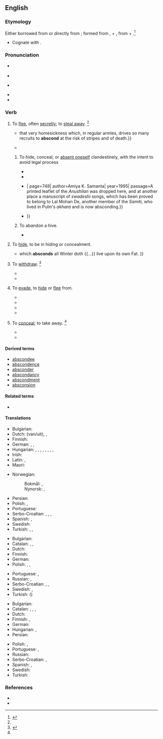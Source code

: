 ==English==

===Etymology===
{{root|en|ine-pro|*dʰeh₁-}}
Either borrowed from {{bor|en|frm|abscondre}} or directly from {{bor|en|la|abscondō||hide}}; formed from {{m|la|abs}}, {{m|la|ab||away}} + {{m|la|condō||put together, store}}, from {{m|la|con-||together}} + {{m|ine-pro|*dʰeh₁-||to put, place, set}}.<ref>{{R:CDOE|page=4}}</ref>
* Cognate with {{m|en|sconce||a type of light fixture}}.

===Pronunciation===
* {{a|RP}} {{IPA|en|/əbˈskɒnd/}}
* {{audio|en|LL-Q1860 (eng)-Vealhurl-abscond.wav|Audio (RP)}}
* {{a|GA}} {{IPA|en|/əbˈskɑnd/}}
* {{rhymes|en|ɒnd|s=2}}
* {{hyph|en|ab|scond}}

===Verb===
{{en-verb}}

# {{lb|en|intransitive}} To [[flee]], often [[secretly]]; to [[steal away]]. {{defdate|From mid 16th century.}}<ref name=SOED/>
#: {{syn|en|flee|run away|steal away}}
#: {{ux|en|The thieves '''absconded''' with our property.}}
#* {{quote-book|en|year=1848|author={{w|Thomas Babington Macaulay}}|title=[[w:The History of England from the Accession of James the Second|The History of England]]|chapter=13|passage={{...}} that very homesickness which, in regular armies, drives so many recruits to '''abscond''' at the risk of stripes and of death.}}
#* {{RQ:Bierce Dictionary|page=15|entry=abscond|passage=Spring beckons! All things to the call respond; / The trees are leaving and cashiers '''abscond'''.}}
## {{lb|en|legal}} To hide, conceal, or [[absent oneself]] clandestinely, with the intent to avoid legal process
##* {{quote-av|en|year=1942|author={{w|Julius J. Epstein}}; {{w|Philip G. Epstein}}; {{w|Howard Koch (screenwriter)|Howard Koch}}|title={{w|Casablanca (film)|Casablanca}}|role=Captain Renault|actor=Claude Rains|passage=I've often speculated why you don't return to America. Did you '''abscond''' with the church funds? Run off with a senator's wife? I like to think you killed a man. It's the Romantic in me.}}
##* {{quote-book|en|title=Years of Turmoil: Civil War and Reconstruction| author={{w|John Niven}}| year=1969| page=229| passage=Andy did break his bargain, lurked in the neighborhood a few days, and then, being pursued by the sheriff, '''absconded''' to parts unknown.}} 
##* {{quote-book|en|title=Terrorism in Bengal: Origin, growth and activities of the organizations like {{...}}| page=748| author=Amiya K. Samanta| year=1995| passage=A printed leaflet of the ''Anushilan'' was dropped here, and at another place a manuscript of ''swadeshi'' songs, which has been proved to belong to Lal Mohan De, another member of the ''Samiti'', who lived in Pulin's ''akhara'' and is now absconding.}}
##* {{quote-book|en|title=The Unquiet Valley: Society, Economy, and Politics of Manipur (1891-1050)| page=253| author=N. Lokendra| year=1998| passage=Moirangthem Kalachand Singh, City Inspector, Imphal P.W. 14 searched the house of one Chaoba Singh in village Khagempali in the hope of arresting Boro Singh and Mohendra Singh accused, who were '''absconding''' in {{...}}}}
## {{lb|en|intransitive|of bee colonies}} To abandon a hive.
##* {{quote-book|en|title=Raising Healthy Honey Bees| page=10| author=Randy Carl Lynn| ‎publisher=Christian Veterinary Mission| year=2003| passage=[European honey bees] raise large colonies, hoard large quantities of honey, are more gentle than other species and almost never '''abscond'''.}}
# {{lb|en|intransitive}} To [[hide]], to be in hiding or concealment.
#* {{quote-book|en|year=1691-1735|author={{w|John Ray}}| title=The Wisdom of God Manifested in the Works of the Creation| url=http://books.google.com/books?id=rRI5AAAAcAAJ&pg=PA300&dq=intitle:works+of+creation+inauthor:ray&hl=en&sa=X&ei=mpnNUZHMJ4Pu0gGZo4GICw&ved=0CDUQ6AEwAA#v=snippet&q=absconds&f=false| passage=<!--The work was in editions while Ray was alive from 1691 to 1705. Google Books has the citation only in a 1735 edition.-->the ''Marmotto'', {{...}} which '''absconds''' all Winter doth {{...}} live upon its own Fat.<!--MW 1913 has "the marmot absconds all winter"-->}}
# {{rfv-sense|en}} {{lb|en|intransitive|uncommon}} To [[withdraw]]. {{defdate|From mid 16th century.}}<ref name=SOED>{{R:SOED5|page=8}}</ref>
#* {{quote-book|en|year=2006|author=Richard Rojcewicz|title=The Gods And Technology: A Reading Of Heidegger|isbn=0791482308|passage=Modern technology accompanies the '''absconding''' of the original attitude.<!--What does this mean? It is a paraphrase of a translation of Heidegger.-->}}
#* {{quote-book|en|year=2009|author=Sonia Brill|title=Relationships Without Anger|isbn=144902789X|passage=You cannot '''abscond''' from the responsibility both you and your partner owe to this event, and that includes dealing with anger issues and any other emotional issues that come with it.}}
# {{lb|en|transitive|uncommon}} To [[evade]], to [[hide]] or [[flee]] from.
#: {{ux|en|The captain '''absconded''' his responsibility.}}
#* {{quote-book|en|year=2006|author=Aldo E. Chircop, Olof Lindén|title=Places of Refuge for Ships|isbn=900414952X|passage=If the distress situation is solved successfully, the anonymous shipowner will reap the commercial benefit, if the situation ends in disaster, the shipowner will hide behind an anonymous post box in a foreign country and will '''abscond''' responsibility.}}
#* {{quote-book|en|title=The Mystical Harvest|page=431|books.google.com/books?isbn=0595481140|author=Somar|year=2008|passage=The driver snatched a packet of cigarettes out of the glove compartment and '''absconded''' the driver's seat without a word}}
#* {{quote-book|en|title=Girls on the Verge: Debutante Dips, Drive-bys, and Other Initiations|page=29|books.google.com/books?isbn=1429981970|author=Vendela Vida|year=2007|passage=Those who evidently did not get invited back to their top choices have already '''absconded''' the scene, tripping in their high heels as they ran.}}
#* {{quote-book|en|title=Gangland Melbourne|page=47|books.google.com/books?isbn=0522858694|author=James Morton, Susanna Lobez|year=2011|passage=In 1939 she '''absconded''' her bail in Melbourne and went to New Zealand, where she also absconded on a charge of stealing diamonds.}}
# {{lb|en|obsolete|transitive}} To [[conceal]]; to take away. {{defdate|First attested in the late 16<sup>th</sup> century.}}<ref name=SOED/>
#: {{syn|en|conceal}}
#* {{quote-book|en|title=treatise on the eye, the manner and phaenomena of vision|volume=2|author=William Porterfield|editor=G. Hamilton, John Balfour|year=1759|passage=for having applied to the Side of the Head any thin black Body, such as the Brim of a Hat, so as it may '''abscond''' the Objects that are upon that Side}}
#* {{quote-book|en|title=The Buccaneers of America|page=161|books.google.com/books?isbn=1108024815|author={{w|John Esquemeling}}, Henry Powell|year_published=2010|year=1684|passage=They examined every prisoner by himself (who were in all about two hundred and fifty persons) where they had '''absconded''' the rest of their goods}}

====Derived terms====
* [[abscondee]]
* [[abscondence]]
* [[absconder]]
* [[abscondancy]]
* [[abscondment]]
* [[absconsion]]

====Related terms====
* {{l|en|sconce}}

====Translations====
{{trans-top|to flee, often secretly}}
* Bulgarian: {{t|bg|измъквам се, заминавам тайно}}
* Dutch: {{l|nl|heimelijk}} {{t+|nl|vertrekken}} (van/uit), {{t|nl|zich stilletjes uit de voeten maken}}, {{t|nl|zijn biezen pakken}}
* Finnish: {{t+|fi|karata}}
* German: {{l|de|sich}} {{t+|de|davonmachen}}, {{t+|de|türmen}}, {{t+|de|davonstehlen}}
* Hungarian: {{t+|hu|megszökik}}, {{t+|hu|elszökik}}, {{t+|hu|elmenekül}}, {{t+|hu|kereket old}}, {{t+|hu|meglóg}}, {{t+|hu|meglép}}, {{t+|hu|elillan}}, {{t+|hu|továbbáll}}, {{t+|hu|megfutamodik}}
* Irish: {{t|ga|teith}}
* Latin: {{t|la|lateo}}, {{t|la|latito}}
* Maori: {{t|mi|whati}}
{{trans-mid}}
* Norwegian:
*: Bokmål: {{t+|nb|rømme}}, {{t+|nb|stikke av}}
*: Nynorsk: {{t|nn|rømme}}, {{t|nn|stikke av}}
* Persian: {{t+|fa|گریختن|sc=fa-Arab}}
* Polish: {{t+|pl|zbiec}}, {{t+|pl|uciec}}
* Portuguese: {{t|pt|[[esconder]]-[[se]]}}
* Serbo-Croatian: {{t|sh|otići potajice}}, {{t+|sh|šmugnuti}}, {{t+|sh|ùteći}}, {{t+|sh|umàknuti}}
* Spanish: {{t+|es|fugar|alt=fugarse}}, {{t+|es|evadir|alt=evadirse}}
* Swedish: {{t+|sv|rymma}}
* Turkish: {{t+|tr|kaçmak}}, {{t+|tr|sıvışmak}} {{qualifier|colloquial}}, {{t+|tr|tüymek}} {{qualifier|colloquial}}
{{trans-bottom}}

{{trans-top|to withdraw from}}
* Bulgarian: {{t|bg|избягвам, отдръпвам се от}}
* Catalan: {{t+|ca|fugir}}, {{t+|ca|escapar-se}}, {{t+|ca|escapolir-se}}
* Dutch: {{t|nl|zich terugtrekken}}
* Finnish: {{t+|fi|perääntyä}}
* German: {{l|de|sich}} {{t+|de|zurückziehen}}
* Polish: {{t+|pl|uniknąć}}, {{t|pl|uciec od}}, {{t|pl|ukryć się przed}}
{{trans-mid}}
* Portuguese: {{t+|pt|fugir}}, {{t+|pt|evadir}}
* Russian: {{t+|ru|уклоня́ться}}, {{t+|ru|избегать}}
* Serbo-Croatian: {{t+|sh|uminuti}}, {{t+|sh|umaknuti}}, {{t+|sh|uzmaknuti}}
* Swedish: {{t+|sv|avvika}}, {{t+|sv|lämna}}
* Turkish: ({{l|tr|geri}}) {{t+|tr|çekilmek}}
{{trans-bottom}}

{{trans-top|to hide}}
* Bulgarian: {{t|bg|укривам се}}
* Catalan: {{t|ca|abscondir}}, {{t+|ca|amagar}}, {{t+|ca|ocultar}}, {{t+|ca|escondir}}
* Dutch: {{t+|nl|wegrennen}}
* Finnish: {{t+|fi|kätkeytyä}}, {{t+|fi|piiloutua}}
* German: {{l|de|sich}} {{t+|de|verstecken}}
* Hungarian: {{t+|hu|elrejtőzik}}, {{t+|hu|elbújik}}
* Persian: {{t|fa|پنهان شدن|sc=fa-Arab}}
{{trans-mid}}
* Polish: {{t+|pl|zbiec}}, {{t+|pl|uciec}}
* Portuguese: {{t+|pt|esconder}}, {{t+|pt|ocultar}}
* Russian: {{t+|ru|скрыва́ть}}
* Serbo-Croatian: {{t+|sh|sakriti}}, {{t+|sh|prikriti}}
* Spanish: {{t+|es|huir}}, {{t+|es|fugarse}}
* Swedish: {{t+|sv|gömma sig}}
* Turkish: {{t+|tr|saklanmak}}
{{trans-bottom}}

===References===
* {{R:OneLook}}
* {{R:Century 1911}}
<references/>